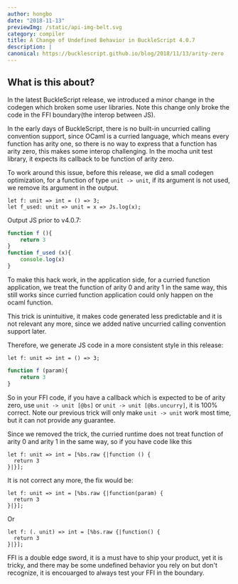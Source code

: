 ```yaml
---
author: hongbo
date: "2018-11-13" 
previewImg: /static/api-img-belt.svg
category: compiler
title: A Change of Undefined Behavior in BuckleScript 4.0.7
description: |
canonical: https://bucklescript.github.io/blog/2018/11/13/arity-zero
---
```


## What is this about?

In the latest BuckleScript release, we introduced a minor change in the codegen
which broken some user libraries. Note this change only broke the code in the
FFI boundary(the interop between JS).

In the early days of BuckleScript, there is no built-in uncurried calling
convention support, since OCaml is a curried language, which means every
function has arity one, so there is no way to express that a function has arity
zero, this makes some interop challenging. In the mocha unit test library, it
expects its callback to be function of arity zero.

To work around this issue, before this release, we did a small codegen
optimization, for a function of type `unit -> unit`, if its argument is not
used, we remove its argument in the output.

```reason
let f: unit => int = () => 3;
let f_used: unit => unit = x => Js.log(x);
```

Output JS prior to v4.0.7:

```js
function f (){
    return 3
}
function f_used (x){
    console.log(x)
}
```

To make this hack work, in the application side, for a curried function
application, we treat the function of arity 0 and arity 1 in the same way, this
still works since curried function application could only happen on the ocaml
function.

This trick is unintuitive, it makes code generated less predictable and it is
not relevant any more, since we added native uncurried calling convention
support later.

Therefore, we generate JS code in a more consistent style in this release:

```reason
let f: unit => int = () => 3;
```

```js
function f (param){
    return 3
}
```

So in your FFI code, if you have a callback which is expected to be of arity
zero, use `unit -> unit [@bs]` or `unit -> unit [@bs.uncurry]`, it is 100%
correct. Note our previous trick will only make `unit -> unit` work most time,
but it can not provide any guarantee.

Since we removed the trick, the curried runtime does not treat function of
arity 0 and arity 1 in the same way, so if you have code like this

```reason
let f: unit => int = [%bs.raw {|function () {
  return 3
}|}];
```

It is not correct any more, the fix would be:

```reason
let f: unit => int = [%bs.raw {|function(param) {
  return 3
}|}];
```

Or 

```reason
let f: (. unit) => int = [%bs.raw {|function() {
  return 3
}|}];
```

FFI is a double edge sword, it is a must have to ship your product, yet it is
tricky, and there may be some undefined behavior you rely on but don't
recognize, it is encouarged to always test your FFI in the boundary.
